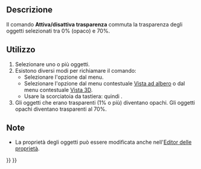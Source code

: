 <languages/>

{{Docnav/it
|[[Part_ColorPerFace/it|Colore per faccia]]
|[[Std_Workbench/it|Ambienti]]
|[[Std_View_Menu/it|Menu Visualizza]]
|IconL=Part_ColorPerFace.svg
|IconR=
|IconC=Freecad.svg
}}

{{GuiCommand/it
|Name=Std ToggleTransparency
|Name=Attiva/disattiva trasparenza
|MenuLocation=Visualizza → Attiva/disattiva trasparenza
|Workbenches=Tutti
|Shortcut={{KEY|V}} {{KEY|T}}
|Version=1.0
|SeeAlso=
}}

<span id="Description"></span>
==Descrizione==

Il comando '''Attiva/disattiva trasparenza''' commuta la trasparenza degli oggetti selezionati tra 0% (opaco) e 70%.

<span id="Usage"></span>
==Utilizzo==

# Selezionare uno o più oggetti.
# Esistono diversi modi per richiamare il comando:
#* Selezionare l'opzione {{MenuCommand|Visualizza → [[Image:Std_ToggleTransparency.svg|16px]] Attiva/disattiva trasparenza}} dal menu.
#* Selezionare l'opzione {{MenuCommand|[[Image:Std_ToggleTransparency.svg|16px]] Attiva/disattiva trasparenza}} dal menu contestuale [[Tree_view/it|Vista ad albero]] o dal menu contestuale [[3D_view/it|Vista 3D]].
#* Usare la scorciatoia da tastiera: {{KEY|V}} quindi {{KEY|T}}.
# Gli oggetti che erano trasparenti (1% o più) diventano opachi. Gli oggetti opachi diventano trasparenti al 70%.

<span id="Notes"></span>
==Note==

* La proprietà {{PropertyView/it|Transparency}} degli oggetti può essere modificata anche nell'[[Property_editor/it|Editor delle proprietà]].


{{Docnav/it
|[[Part_ColorPerFace/it|Colore per faccia]]
|[[Std_Workbench/it|Ambienti]]
|[[Std_View_Menu/it|Menu Visualizza]]
|IconL=Part_ColorPerFace.svg
|IconR=
|IconC=Freecad.svg
}}

{{Std_Base_navi{{#translation:}}}}
{{Userdocnavi{{#translation:}}}}